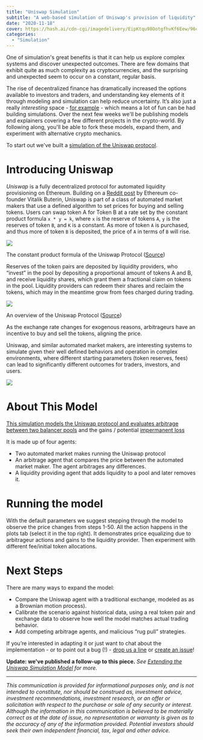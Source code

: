 ```yaml
---
title: "Uniswap Simulation"
subtitle: "A web-based simulation of Uniswap's provision of liquidity"
date: "2020-11-18"
cover: https://hash.ai/cdn-cgi/imagedelivery/EipKtqu98OotgfhvKf6Eew/96c6bfe5-8597-4d93-3d84-c1eab1e6a600/public
categories:
  - "Simulation"
---
```


One of simulation's great benefits is that it can help us explore complex systems and discover unexpected outcomes. There are few domains that exhibit quite as much complexity as cryptocurrencies, and the surprising and unexpected seem to occur on a constant, regular basis.

The rise of decentralized finance has dramatically increased the options available to investors and traders, and understanding key elements of it through modeling and simulation can help reduce uncertainty. It’s also just a really _interesting_ space - [for example](https://rope.lol/) - which means a lot of fun can be had building simulations. Over the next few weeks we'll be publishing models and explainers covering a few different projects in the crypto-world. By following along, you'll be able to fork these models, expand them, and experiment with alternative crypto mechanics.

To start out we've built a [simulation of the Uniswap protocol](https://simulation.hash.ai/@hash/uniswap).

# Introducing Uniswap

_Uniswap_ is a fully decentralized protocol for automated liquidity provisioning on Ethereum. Building on a [Reddit post](https://www.reddit.com/r/ethereum/comments/55m04x/lets_run_onchain_decentralized_exchanges_the_way/) by Ethereum co-founder Vitalik Buterin, Uniswap is part of a class of automated market makers that use a defined algorithm to set prices for buying and selling tokens. Users can swap token A for Token B at a rate set by the constant product formula `x * y = k`, where `x` is the reserve of tokens `A`, `y` is the reserves of token `B`, and `K` is a constant. As more of token `A` is purchased, and thus more of token `B` is deposited, the price of `A` in terms of `B` will rise.

![](https://hash.ai/cdn-cgi/imagedelivery/EipKtqu98OotgfhvKf6Eew/26120a59-728c-4054-65c0-6a07db3d4d00/public)

The constant product formula of the Uniswap Protocol ([Source](https://rossbulat.medium.com/uniswap-v2-everything-new-with-the-decentralised-exchange-52b4bb2093ab))

Reserves of the token pairs are deposited by liquidity providers, who “invest” in the pool by depositing a proportional amount of tokens A and B, and receive liquidity shares, which grant them a fractional claim on tokens in the pool. Liquidity providers can redeem their shares and reclaim the tokens, which may in the meantime grow from fees charged during trading.

![](https://hash.ai/cdn-cgi/imagedelivery/EipKtqu98OotgfhvKf6Eew/47b415f2-2d51-49e0-7d3c-013f6a53ff00/public)

An overview of the Uniswap Protocol ([Source](https://docs.uniswap.org/protocol/V2/concepts/core-concepts/pools))

As the exchange rate changes for exogenous reasons, arbitrageurs have an incentive to buy and sell the tokens, aligning the price.

Uniswap, and similar automated market makers, are interesting systems to simulate given their well defined behaviors and operation in complex environments, where different starting parameters (token reserves, fees) can lead to significantly different outcomes for traders, investors, and users.

![](https://hash.ai/cdn-cgi/imagedelivery/EipKtqu98OotgfhvKf6Eew/57ba885c-e411-4ef5-1fcc-8a2b0c390700/public)

# **About This Model**

[This simulation models the Uniswap protocol and evaluates arbitrage between two balancer pools](https://simulation.hash.ai/@b/uniswap/main) and the gains / potential [impermanent loss](https://uniswap.org/docs/v2/advanced-topics/understanding-returns/)

It is made up of four agents:

- Two automated market makes running the Uniswap protocol
- An arbitrage agent that compares the price between the automated market maker. The agent arbitrages any differences.
- A liquidity providing agent that adds liquidity to a pool and later removes it.

# **Running the model**

With the default parameters we suggest stepping through the model to observe the price changes from steps 1-50. All the action happens in the plots tab (select it in the top right). It demonstrates price equalizing due to arbitrageur actions and gains to the liquidity provider. Then experiment with different fee/initial token allocations.

# **Next Steps**

There are many ways to expand the model:

- Compare the Uniswap agent with a traditional exchange, modeled as as a Brownian motion process).
- Calibrate the scenario against historical data, using a real token pair and exchange data to observe how well the model matches actual trading behavior.
- Add competing arbitrage agents, and malicious “rug pull” strategies.

If you’re interested in adapting it or just want to chat about the implementation - or to point out a bug (!) - [drop us a line](mailto:b@hash.ai) or [create an issue](https://simulation.hash.ai/@b/uniswap/issues)!

**Update: we've published a follow-up to this piece.** _See [Extending the Uniswap Simulation Model](https://hash.ai/blog/extending-the-uniswap-simulation) for more._

---

_This communication is provided for informational purposes only, and is not intended to constitute, nor should be construed as, investment advice, investment recommendations, investment research, or an offer or solicitation with respect to the purchase or sale of any security or interest. Although the information in this communication is believed to be materially correct as at the date of issue, no representation or warranty is given as to the accuracy of any of the information provided. Potential investors should seek their own independent financial, tax, legal and other advice._
